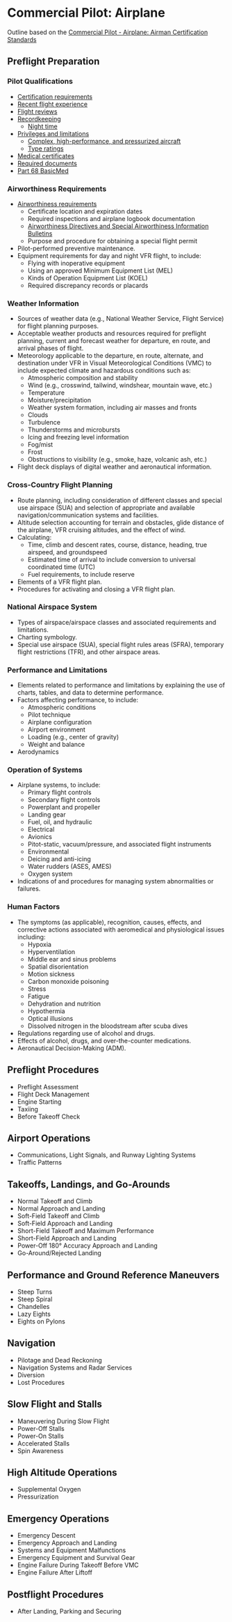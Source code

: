 
# Commercial Pilot: Airplane

Outline based on the [Commercial Pilot - Airplane: Airman Certification Standards](https://www.faa.gov/training_testing/testing/acs/media/commercial_airplane_acs_change_1.pdf)

## Preflight Preparation

### Pilot Qualifications

- [Certification requirements](/topics/commercial/requirements)
- [Recent flight experience](/topics/regulations/recent-experience)
- [Flight reviews](/topics/regulations/flight-reviews)
- [Recordkeeping](/topics/regulations/record-keeping)
  - [Night time](/topics/regulations/night)
- [Privileges and limitations](/topics/commercial/privileges)
  - [Complex, high-performance, and pressurized aircraft](/topics/regulations/complex)
  - [Type ratings](/topics/regulations/type-ratings)
- [Medical certificates](/topics/regulations/medicals)
- [Required documents](/topics/regulations/documents)
- [Part 68 BasicMed](/topics/regulations/basicmed)

### Airworthiness Requirements

- [Airworthiness requirements](/topics/regulations/airworthiness)
  - Certificate location and expiration dates
  - Required inspections and airplane logbook documentation
  - [Airworthiness Directives and Special Airworthiness Information Bulletins](/topics/regulations/ads)
  - Purpose and procedure for obtaining a special flight permit
- Pilot-performed preventive maintenance.
- Equipment requirements for day and night VFR flight, to include:
  - Flying with inoperative equipment
  - Using an approved Minimum Equipment List (MEL)
  - Kinds of Operation Equipment List (KOEL)
  - Required discrepancy records or placards

### Weather Information

- Sources of weather data (e.g., National Weather Service, Flight Service) for flight planning purposes.
- Acceptable weather products and resources required for preflight planning, current and forecast weather for departure, en route, and arrival phases of flight.
- Meteorology applicable to the departure, en route, alternate, and destination under VFR in Visual Meteorological Conditions (VMC) to include expected climate and hazardous conditions such as:
  - Atmospheric composition and stability
  - Wind (e.g., crosswind, tailwind, windshear, mountain wave, etc.)
  - Temperature
  - Moisture/precipitation
  - Weather system formation, including air masses and fronts
  - Clouds
  - Turbulence
  - Thunderstorms and microbursts
  - Icing and freezing level information
  - Fog/mist
  - Frost
  - Obstructions to visibility (e.g., smoke, haze, volcanic ash, etc.)
- Flight deck displays of digital weather and aeronautical information.

### Cross-Country Flight Planning

- Route planning, including consideration of different classes and special use airspace (SUA) and selection of appropriate and available navigation/communication systems and facilities.
- Altitude selection accounting for terrain and obstacles, glide distance of the airplane, VFR cruising altitudes, and the effect of wind.
- Calculating:
  - Time, climb and descent rates, course, distance, heading, true airspeed, and groundspeed
  - Estimated time of arrival to include conversion to universal coordinated time (UTC)
  - Fuel requirements, to include reserve
- Elements of a VFR flight plan.
- Procedures for activating and closing a VFR flight plan.

### National Airspace System

- Types of airspace/airspace classes and associated requirements and limitations.
- Charting symbology.
- Special use airspace (SUA), special flight rules areas (SFRA), temporary flight restrictions (TFR), and other airspace areas.

### Performance and Limitations

- Elements related to performance and limitations by explaining the use of charts, tables, and data to determine performance.
- Factors affecting performance, to include:
  - Atmospheric conditions
  - Pilot technique
  - Airplane configuration
  - Airport environment
  - Loading (e.g., center of gravity)
  - Weight and balance
- Aerodynamics

### Operation of Systems

- Airplane systems, to include:
  - Primary flight controls
  - Secondary flight controls
  - Powerplant and propeller
  - Landing gear
  - Fuel, oil, and hydraulic
  - Electrical
  - Avionics
  - Pitot-static, vacuum/pressure, and associated flight instruments
  - Environmental
  - Deicing and anti-icing
  - Water rudders (ASES, AMES)
  - Oxygen system
- Indications of and procedures for managing system abnormalities or failures.

### Human Factors

- The symptoms (as applicable), recognition, causes, effects, and corrective actions associated with aeromedical and physiological issues including:
  - Hypoxia
  - Hyperventilation
  - Middle ear and sinus problems
  - Spatial disorientation
  - Motion sickness
  - Carbon monoxide poisoning
  - Stress
  - Fatigue
  - Dehydration and nutrition
  - Hypothermia
  - Optical illusions
  - Dissolved nitrogen in the bloodstream after scuba dives
- Regulations regarding use of alcohol and drugs.
- Effects of alcohol, drugs, and over-the-counter medications.
- Aeronautical Decision-Making (ADM).

## Preflight Procedures

- Preflight Assessment
- Flight Deck Management
- Engine Starting
- Taxiing
- Before Takeoff Check

## Airport Operations

- Communications, Light Signals, and Runway Lighting Systems
- Traffic Patterns

## Takeoffs, Landings, and Go-Arounds

- Normal Takeoff and Climb
- Normal Approach and Landing
- Soft-Field Takeoff and Climb
- Soft-Field Approach and Landing
- Short-Field Takeoff and Maximum Performance
- Short-Field Approach and Landing
- Power-Off 180° Accuracy Approach and Landing
- Go-Around/Rejected Landing

## Performance and Ground Reference Maneuvers

- Steep Turns
- Steep Spiral
- Chandelles
- Lazy Eights
- Eights on Pylons

## Navigation

- Pilotage and Dead Reckoning
- Navigation Systems and Radar Services
- Diversion
- Lost Procedures

## Slow Flight and Stalls

- Maneuvering During Slow Flight
- Power-Off Stalls
- Power-On Stalls
- Accelerated Stalls
- Spin Awareness

## High Altitude Operations

- Supplemental Oxygen
- Pressurization

## Emergency Operations

- Emergency Descent
- Emergency Approach and Landing
- Systems and Equipment Malfunctions
- Emergency Equipment and Survival Gear
- Engine Failure During Takeoff Before VMC
- Engine Failure After Liftoff

## Postflight Procedures

- After Landing, Parking and Securing
